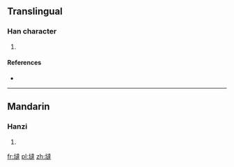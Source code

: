 ==Translingual==

===Han character===
{{Han char|rn=32|rad=土|as=12|sn=15|four=|canj=土卜土手 (GYGQ)}}

# {{defn|Han|sort=土12}}

====References====
* {{Han ref|kx=0240.301|hdz=10485.110|uh=58B6|ud=22710}}

----

==Mandarin==

===Hanzi===
{{cmn-hanzi|pin=[[dā]] ([[da1]])|wg=ta<sup>1</sup>}}

# {{defn|Mandarin|sort=土12}}

[[fr:墶]]
[[pl:墶]]
[[zh:墶]]